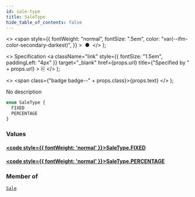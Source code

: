 ```yaml
---
id: sale-type
title: SaleType
hide_table_of_contents: false
---
```


  <>
    <span
      style={{
        fontWeight: "normal",
        fontSize: ".5em",
        color: "var(--ifm-color-secondary-darkest)",
      }}
    >
      &nbsp;●&nbsp;
    </span>
  </>
);

  <>
    Specification
    <a
      className="link"
      style={{ fontSize: "1.5em", paddingLeft: "4px" }}
      target="\_blank"
      href={props.url}
      title={"Specified by " + props.url}
    >
      ⎘
    </a>
  </>
);

  <>
    <span class={"badge badge--" + props.class}>{props.text}</span>
  </>
);

No description

```graphql
enum SaleType {
  FIXED
  PERCENTAGE
}
```

### Values

#### [<code style={{ fontWeight: 'normal' }}>SaleType.<b>FIXED</b></code>](#)

>

#### [<code style={{ fontWeight: 'normal' }}>SaleType.<b>PERCENTAGE</b></code>](#)

>

### Member of

[`Sale`](../../api-reference/objects/sale) <Badge class="secondary" text="object"/>

